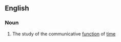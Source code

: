 ==English==
{{wikipedia}}

===Noun===
{{en-noun|-}}

# The study of the communicative [[function]] of [[time]]